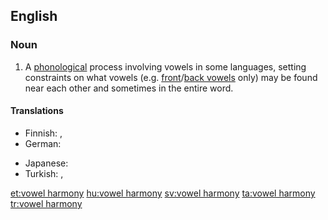 {{wikipedia}}
==English==

===Noun===
{{en-noun|head=[[vowel]] [[harmony]]|vowel harmonies}}

# {{linguistics}} A [[phonological]] process involving vowels in some languages, setting constraints on what vowels (e.g. [[front vowel|front]]/[[back vowel|back vowels]] only) may be found near each other and sometimes in the entire word.

====Translations====
{{trans-top|phonological process}}
* Finnish: {{t+|fi|vokaalisointu}}, {{t+|fi|vokaaliharmonia}}
* German: {{t+|de|Vokalharmonie|f}}
{{trans-mid}}
* Japanese: {{t-|ja|母音調和|tr=ぼいんちょうわ, boin chōwa}}
* Turkish: {{t+|tr|ünlü uyumu}},  {{t+|tr|sesli uyumu}}
{{trans-bottom}}

[[et:vowel harmony]]
[[hu:vowel harmony]]
[[sv:vowel harmony]]
[[ta:vowel harmony]]
[[tr:vowel harmony]]
